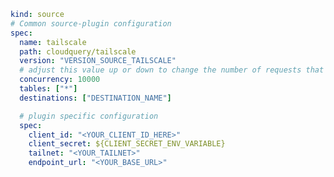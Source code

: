 ```yaml copy
kind: source
# Common source-plugin configuration
spec:
  name: tailscale
  path: cloudquery/tailscale
  version: "VERSION_SOURCE_TAILSCALE"
  # adjust this value up or down to change the number of requests that are made in parallel
  concurrency: 10000
  tables: ["*"]
  destinations: ["DESTINATION_NAME"]

  # plugin specific configuration
  spec:
    client_id: "<YOUR_CLIENT_ID_HERE>"
    client_secret: ${CLIENT_SECRET_ENV_VARIABLE}
    tailnet: "<YOUR_TAILNET>"
    endpoint_url: "<YOUR_BASE_URL>"
```
